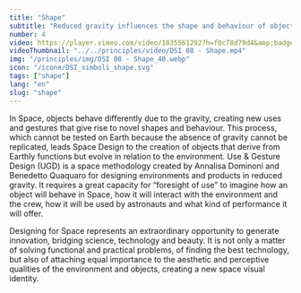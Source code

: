 ```yaml
---
title: "Shape"
subtitle: "Reduced gravity influences the shape and behaviour of objects and creates new gestures that Space Design must be able to interpret with innovative solutions."
number: 4
video: https://player.vimeo.com/video/1035561292?h=f0c78d79d4&amp;badge=0&amp;autopause=0&amp;player_id=0&amp;app_id=58479
videoThumbnail: "../../principles/video/DSI 08 - Shape.mp4"
img: "/principles/img/DSI 08 - Shape_40.webp"
icon: "/icone/DSI_simboli_shape.svg"
tags: ["shape"]
lang: "en"
slug: "shape"
---
```



In Space, objects behave differently due to the gravity, creating new uses and gestures that give rise to novel shapes and behaviour. This process, which cannot be tested on Earth because the absence of gravity cannot be replicated, leads Space Design to the creation of objects that derive from Earthly functions but evolve in relation to the environment.
Use & Gesture Design (UGD) is a space methodology created by Annalisa Dominoni and Benedetto Quaquaro for designing environments and products in reduced gravity. It requires a great capacity for “foresight of use” to imagine how an object will behave in Space, how it will interact with the environment and the crew, how it will be used by astronauts and what kind of performance it will offer.

Designing for Space represents an extraordinary opportunity to generate innovation, bridging science, technology and beauty. It is not only a matter of solving functional and practical problems, of finding the best technology, but also of attaching equal importance to the aesthetic and perceptive qualities of the environment and objects, creating a new space visual identity.